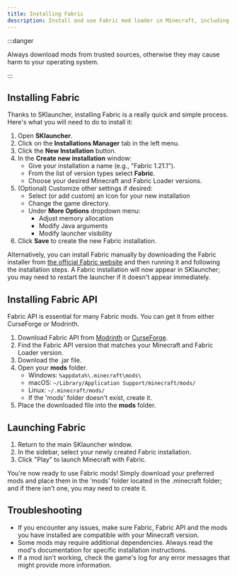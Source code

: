 ```yaml
---
title: Installing Fabric
description: Install and use Fabric mod loader in Minecraft, including downloading  and installing mods, and troubleshooting common issues.
---
```


:::danger

Always download mods from trusted sources, otherwise they may cause harm to your operating system.

:::

## Installing Fabric

Thanks to SKlauncher, installing Fabric is a really quick and simple process. Here's what you will need to do to install it:

1. Open **SKlauncher**.
2. Click on the **Installations Manager** tab in the left menu.
3. Click the **New Installation** button.
4. In the **Create new installation** window:
	- Give your installation a name (e.g., "Fabric 1.21.1").
	- From the list of version types select **Fabric**.
	- Choose your desired Minecraft and Fabric Loader versions.
5. (Optional) Customize other settings if desired:
	- Select (or add custom) an Icon for your new installation
	- Change the game directory.
	- Under **More Options** dropdown menu:
		- Adjust memory allocation
		- Modify Java arguments
		- Modify launcher visibility
6. Click **Save** to create the new Fabric installation.

Alternatively, you can install Fabric manually by downloading the Fabric installer from [the official Fabric website](https://fabricmc.net/use/installer) and then running it and following the installation steps. A Fabric installation will now appear in SKlauncher; you may need to restart the launcher if it doesn't appear immediately.

## Installing Fabric API

Fabric API is essential for many Fabric mods. You can get it from either CurseForge or Modrinth.

1. Download Fabric API from [Modrinth](https://modrinth.com/mod/fabric-api/versions) or [CurseForge](https://www.curseforge.com/minecraft/mc-mods/fabric-api/files).
2. Find the Fabric API version that matches your Minecraft and Fabric Loader version.
3. Download the .jar file.
4. Open your **mods** folder.
	- Windows: `%appdata%\.minecraft\mods\`
	- macOS: `~/Library/Application Support/minecraft/mods/`
	- Linux: `~/.minecraft/mods/`
	- If the 'mods' folder doesn't exist, create it.
5. Place the downloaded file into the **mods** folder.

## Launching Fabric
1. Return to the main SKlauncher window.
2. In the sidebar, select your newly created Fabric installation.
3. Click "Play" to launch Minecraft with Fabric.

You're now ready to use Fabric mods! Simply download your preferred mods and place them in the 'mods' folder located in the .minecraft folder; and if there isn't one, you may need to create it.

## Troubleshooting
- If you encounter any issues, make sure Fabric, Fabric API and the mods you have installed are compatible with your Minecraft version.
- Some mods may require additional dependencies. Always read the mod's documentation for specific installation instructions.
- If a mod isn't working, check the game's log for any error messages that might provide more information.
